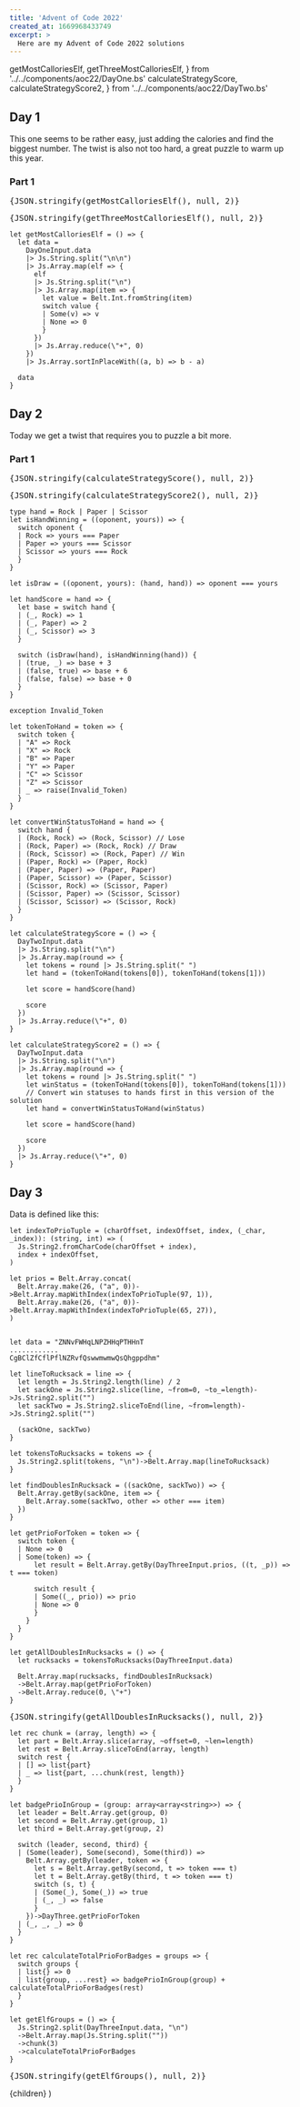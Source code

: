 ```yaml
---
title: 'Advent of Code 2022'
created_at: 1669968433749
excerpt: >
  Here are my Advent of Code 2022 solutions
---
```


  getMostCalloriesElf,
  getThreeMostCalloriesElf,
} from '../../components/aoc22/DayOne.bs'
  calculateStrategyScore,
  calculateStrategyScore2,
} from '../../components/aoc22/DayTwo.bs'

## Day 1

This one seems to be rather easy, just adding the calories and find the biggest number. The twist is
also not too hard, a great puzzle to warm up this year.

### Part 1

<Spoiler summaryContent="Spoiler: sollution">
<pre>{JSON.stringify(getMostCalloriesElf(), null, 2)}</pre>

<pre>{JSON.stringify(getThreeMostCalloriesElf(), null, 2)}</pre>

```rescript
let getMostCalloriesElf = () => {
  let data =
    DayOneInput.data
    |> Js.String.split("\n\n")
    |> Js.Array.map(elf => {
      elf
      |> Js.String.split("\n")
      |> Js.Array.map(item => {
        let value = Belt.Int.fromString(item)
        switch value {
        | Some(v) => v
        | None => 0
        }
      })
      |> Js.Array.reduce(\"+", 0)
    })
    |> Js.Array.sortInPlaceWith((a, b) => b - a)

  data
}

```

</Spoiler>

## Day 2

Today we get a twist that requires you to puzzle a bit more.

### Part 1

<Spoiler summaryContent="Spoiler: sollution">
<pre>{JSON.stringify(calculateStrategyScore(), null, 2)}</pre>

<pre>{JSON.stringify(calculateStrategyScore2(), null, 2)}</pre>

```rescript
type hand = Rock | Paper | Scissor
let isHandWinning = ((oponent, yours)) => {
  switch oponent {
  | Rock => yours === Paper
  | Paper => yours === Scissor
  | Scissor => yours === Rock
  }
}

let isDraw = ((oponent, yours): (hand, hand)) => oponent === yours

let handScore = hand => {
  let base = switch hand {
  | (_, Rock) => 1
  | (_, Paper) => 2
  | (_, Scissor) => 3
  }

  switch (isDraw(hand), isHandWinning(hand)) {
  | (true, _) => base + 3
  | (false, true) => base + 6
  | (false, false) => base + 0
  }
}

exception Invalid_Token

let tokenToHand = token => {
  switch token {
  | "A" => Rock
  | "X" => Rock
  | "B" => Paper
  | "Y" => Paper
  | "C" => Scissor
  | "Z" => Scissor
  | _ => raise(Invalid_Token)
  }
}

let convertWinStatusToHand = hand => {
  switch hand {
  | (Rock, Rock) => (Rock, Scissor) // Lose
  | (Rock, Paper) => (Rock, Rock) // Draw
  | (Rock, Scissor) => (Rock, Paper) // Win
  | (Paper, Rock) => (Paper, Rock)
  | (Paper, Paper) => (Paper, Paper)
  | (Paper, Scissor) => (Paper, Scissor)
  | (Scissor, Rock) => (Scissor, Paper)
  | (Scissor, Paper) => (Scissor, Scissor)
  | (Scissor, Scissor) => (Scissor, Rock)
  }
}

let calculateStrategyScore = () => {
  DayTwoInput.data
  |> Js.String.split("\n")
  |> Js.Array.map(round => {
    let tokens = round |> Js.String.split(" ")
    let hand = (tokenToHand(tokens[0]), tokenToHand(tokens[1]))

    let score = handScore(hand)

    score
  })
  |> Js.Array.reduce(\"+", 0)
}

let calculateStrategyScore2 = () => {
  DayTwoInput.data
  |> Js.String.split("\n")
  |> Js.Array.map(round => {
    let tokens = round |> Js.String.split(" ")
    let winStatus = (tokenToHand(tokens[0]), tokenToHand(tokens[1]))
    // Convert win statuses to hands first in this version of the solution
    let hand = convertWinStatusToHand(winStatus)

    let score = handScore(hand)

    score
  })
  |> Js.Array.reduce(\"+", 0)
}

```

</Spoiler>

## Day 3

<Spoiler summaryContent="Spoiler: sollution part 1">

Data is defined like this:

```rescript
let indexToPrioTuple = (charOffset, indexOffset, index, (_char, _index)): (string, int) => (
  Js.String2.fromCharCode(charOffset + index),
  index + indexOffset,
)

let prios = Belt.Array.concat(
  Belt.Array.make(26, ("a", 0))->Belt.Array.mapWithIndex(indexToPrioTuple(97, 1)),
  Belt.Array.make(26, ("a", 0))->Belt.Array.mapWithIndex(indexToPrioTuple(65, 27)),
)


let data = "ZNNvFWHqLNPZHHqPTHHnT
............
CgBClZfCflPflNZRvfQswwmwmwQsQhgppdhm"

```

```rescript
let lineToRucksack = line => {
  let length = Js.String2.length(line) / 2
  let sackOne = Js.String2.slice(line, ~from=0, ~to_=length)->Js.String2.split("")
  let sackTwo = Js.String2.sliceToEnd(line, ~from=length)->Js.String2.split("")

  (sackOne, sackTwo)
}

let tokensToRucksacks = tokens => {
  Js.String2.split(tokens, "\n")->Belt.Array.map(lineToRucksack)
}

let findDoublesInRucksack = ((sackOne, sackTwo)) => {
  Belt.Array.getBy(sackOne, item => {
    Belt.Array.some(sackTwo, other => other === item)
  })
}

let getPrioForToken = token => {
  switch token {
  | None => 0
  | Some(token) => {
      let result = Belt.Array.getBy(DayThreeInput.prios, ((t, _p)) => t === token)

      switch result {
      | Some((_, prio)) => prio
      | None => 0
      }
    }
  }
}

let getAllDoublesInRucksacks = () => {
  let rucksacks = tokensToRucksacks(DayThreeInput.data)

  Belt.Array.map(rucksacks, findDoublesInRucksack)
  ->Belt.Array.map(getPrioForToken)
  ->Belt.Array.reduce(0, \"+")
}

```

<pre>{JSON.stringify(getAllDoublesInRucksacks(), null, 2)}</pre>

</Spoiler>

<Spoiler summaryContent="Spoiler: sollution part 2">

```rescript
let rec chunk = (array, length) => {
  let part = Belt.Array.slice(array, ~offset=0, ~len=length)
  let rest = Belt.Array.sliceToEnd(array, length)
  switch rest {
  | [] => list{part}
  | _ => list{part, ...chunk(rest, length)}
  }
}

let badgePrioInGroup = (group: array<array<string>>) => {
  let leader = Belt.Array.get(group, 0)
  let second = Belt.Array.get(group, 1)
  let third = Belt.Array.get(group, 2)

  switch (leader, second, third) {
  | (Some(leader), Some(second), Some(third)) =>
    Belt.Array.getBy(leader, token => {
      let s = Belt.Array.getBy(second, t => token === t)
      let t = Belt.Array.getBy(third, t => token === t)
      switch (s, t) {
      | (Some(_), Some(_)) => true
      | (_, _) => false
      }
    })->DayThree.getPrioForToken
  | (_, _, _) => 0
  }
}

let rec calculateTotalPrioForBadges = groups => {
  switch groups {
  | list{} => 0
  | list{group, ...rest} => badgePrioInGroup(group) + calculateTotalPrioForBadges(rest)
  }
}

let getElfGroups = () => {
  Js.String2.split(DayThreeInput.data, "\n")
  ->Belt.Array.map(Js.String.split(""))
  ->chunk(3)
  ->calculateTotalPrioForBadges
}

```

<pre>{JSON.stringify(getElfGroups(), null, 2)}</pre>

</Spoiler>

  <Layout title="Advent of Code 2022">{children}</Layout>
)
